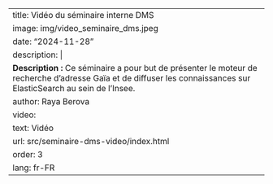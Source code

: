 ---
title: Vidéo du séminaire interne DMS
image: img/video_seminaire_dms.jpeg
date: "2024-11-28"
description: |
  <b>Description :</b> Ce séminaire a pour but de présenter le moteur de recherche d'adresse Gaïa et de diffuser les connaissances sur ElasticSearch au sein de l'Insee.
author: Raya Berova
video:
  text: Vidéo
  url: src/seminaire-dms-video/index.html
order: 3
lang: fr-FR
---